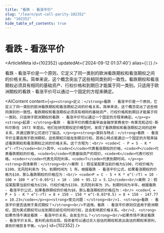 ```yaml
---
title: "看跌 - 看涨平价"
slug: "/learn/put-call-parity-102352"
id: "102352"
hide_table_of_contents: true
---
```



# 看跌 - 看涨平价

<ArticleMeta id={102352} updatedAt={'2024-09-12 01:37:40'} alias={`[]`} />
<div className='border-solid border-b border-t-0 my-4 border-[var(--ifm-color-gray-300)]' />

看跌 - 看涨平价是一个原则，它定义了同一类别的欧洲看跌期权和看涨期权之间的价格关系。简单来说，这个概念突出了这些相同类别的一致性。看跌期权和看涨期权必须具有相同的基础资产、行权价格和到期日才能属于同一类别。只适用于欧洲期权的看跌 - 看涨平价可以通过一个固定的方程来确定。

<AIContent content={`<p><strong>定义：</strong>看跌 - 看涨平价是一个原则，它定义了同一类别的欧洲看跌期权和看涨期权之间的价格关系。简单来说，这个概念突出了这些相同类别的一致性。看跌期权和看涨期权必须具有相同的基础资产、行权价格和到期日才能属于同一类别。只适用于欧洲期权的看跌 - 看涨平价可以通过一个固定的方程来确定。</p><p><strong>起源：</strong>看跌 - 看涨平价的概念最早由金融学家费舍尔·布莱克和迈伦·斯科尔斯在 1973 年提出。他们在研究期权定价模型时，发现了看跌期权和看涨期权之间的这种关系，并通过数学公式进行了描述。</p><p><strong>类别与特点：</strong>看跌 - 看涨平价主要适用于欧洲期权，这些期权只能在到期日行权。其核心特点是通过一个固定的方程来描述看跌期权和看涨期权之间的价格关系。这个方程为：<br/> <code>C - P = S - K * e^(-rT)</code><br/>其中，<code>C</code>代表看涨期权的价格，<code>P</code>代表看跌期权的价格，<code>S</code>代表基础资产的现价，<code>K</code>代表行权价格，<code>r</code>代表无风险利率，<code>T</code>代表到期时间。</p><p><strong>具体案例：</strong><br/>案例 1：假设某股票当前价格为$100，行权价格为$100，无风险利率为 5%，到期时间为 1 年。根据看跌 - 看涨平价公式，如果看涨期权的价格为$10，那么看跌期权的价格应为：<br/> <code>P = C - S + K * e^(-rT) = 10 - 100 + 100 * e^(-0.05*1) ≈ 10 - 100 + 95.12 = 5.12</code><br/>案例 2：假设某股票当前价格为$150，行权价格为$150，无风险利率为 3%，到期时间为半年。根据看跌 - 看涨平价公式，如果看跌期权的价格为$8，那么看涨期权的价格应为：<br/> <code>C = P + S - K * e^(-rT) = 8 + 150 - 150 * e^(-0.03*0.5) ≈ 8 + 150 - 147.77 = 10.23</code></p><p><strong>常见问题：</strong><br/>1. <strong>看跌 - 看涨平价是否适用于美式期权？</strong><br/>不适用。看跌 - 看涨平价原则仅适用于欧洲期权，因为美式期权可以在到期日前任何时间行权，这会影响其价格关系。<br/>2. <strong>如果市场不满足看跌 - 看涨平价关系，会发生什么？</strong><br/>如果市场不满足看跌 - 看涨平价关系，套利机会将出现。投资者可以通过买入低估的期权和卖出高估的期权来获利，直到价格恢复平衡。</p>`} id={102352} />
